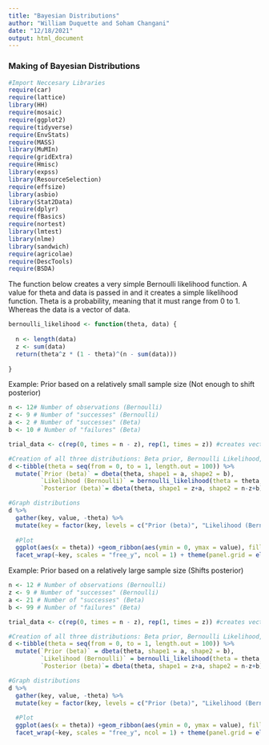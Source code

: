 ---
title: "Bayesian Distributions"
author: "William Duquette and Soham Changani"
date: "12/18/2021"
output: html_document
---
### Making of Bayesian Distributions

```{r setup, include=FALSE}
#Import Neccesary Libraries
require(car)
require(lattice)
library(HH)
require(mosaic)
require(ggplot2)
require(tidyverse)
require(EnvStats)
require(MASS)
library(MuMIn)
require(gridExtra)
require(Hmisc)
library(expss)
library(ResourceSelection)
require(effsize)
library(asbio)
library(Stat2Data)
require(dplyr)
require(fBasics)
require(nortest)
library(lmtest)
library(nlme)
library(sandwich)
require(agricolae)
require(DescTools)
require(BSDA)
```


The function below creates a very simple Bernoulli likelihood function. A value for theta and data is passed in and it creates a simple likelihood function. Theta is a probability, meaning that it must range from 0 to 1. Whereas the data is a vector of data.
```{r}
bernoulli_likelihood <- function(theta, data) {
  
  n <- length(data)
  z <- sum(data)
  return(theta^z * (1 - theta)^(n - sum(data)))
  
}
```


Example: Prior based on a relatively small sample size (Not enough to shift posterior)
```{r}
n <- 12# Number of observations (Bernoulli)
z <- 9 # Number of "successes" (Bernoulli)
a <- 2 # Number of "successes" (Beta)
b <- 10 # Number of "failures" (Beta)

trial_data <- c(rep(0, times = n - z), rep(1, times = z)) #creates vector containing N-z zeros and z zeros

#Creation of all three distributions: Beta prior, Bernoulli Likelihood, and Beta posterior 
d <-tibble(theta = seq(from = 0, to = 1, length.out = 100)) %>% 
  mutate(`Prior (beta)` = dbeta(theta, shape1 = a, shape2 = b),
         `Likelihood (Bernoulli)` = bernoulli_likelihood(theta = theta, data  = trial_data),
         `Posterior (beta)`= dbeta(theta, shape1 = z+a, shape2 = n-z+b))
```

```{r}
#Graph distributions
d %>% 
  gather(key, value, -theta) %>% 
  mutate(key = factor(key, levels = c("Prior (beta)", "Likelihood (Bernoulli)", "Posterior (beta)"))) %>% 
  
  #Plot
  ggplot(aes(x = theta)) +geom_ribbon(aes(ymin = 0, ymax = value), fill = "blue") +labs(x = expression(theta)) +    
  facet_wrap(~key, scales = "free_y", ncol = 1) + theme(panel.grid = element_blank())
```



Example: Prior based on a relatively large sample size (Shifts posterior)
```{r}
n <- 12 # Number of observations (Bernoulli)
z <- 9 # Number of "successes" (Bernoulli)
a <- 21 # Number of "successes" (Beta)
b <- 99 # Number of "failures" (Beta)

trial_data <- c(rep(0, times = n - z), rep(1, times = z)) #creates vector containing N-z zeros and z zeros

#Creation of all three distributions: Beta prior, Bernoulli Likelihood, and Beta posterior 
d <-tibble(theta = seq(from = 0, to = 1, length.out = 100)) %>% 
  mutate(`Prior (beta)` = dbeta(theta, shape1 = a, shape2 = b),
         `Likelihood (Bernoulli)` = bernoulli_likelihood(theta = theta, data  = trial_data),
         `Posterior (beta)`= dbeta(theta, shape1 = z+a, shape2 = n-z+b))
```


```{r}
#Graph distributions
d %>% 
  gather(key, value, -theta) %>% 
  mutate(key = factor(key, levels = c("Prior (beta)", "Likelihood (Bernoulli)", "Posterior (beta)"))) %>% 
  
  #Plot
  ggplot(aes(x = theta)) +geom_ribbon(aes(ymin = 0, ymax = value), fill = "blue") +labs(x = expression(theta)) +    
  facet_wrap(~key, scales = "free_y", ncol = 1) + theme(panel.grid = element_blank())
```

